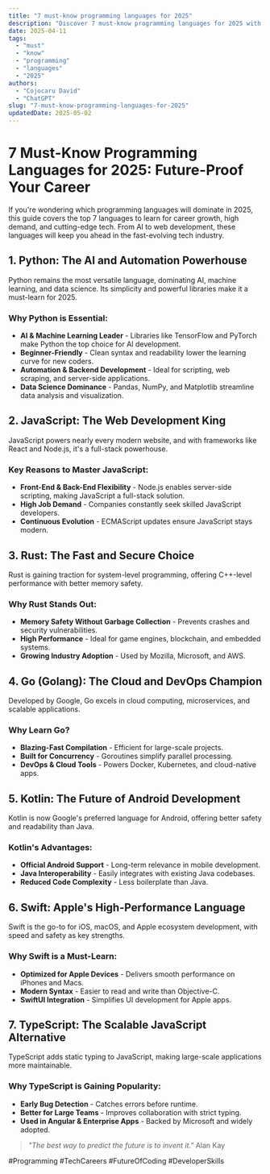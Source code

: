 ```yaml
---
title: "7 must-know programming languages for 2025"
description: "Discover 7 must-know programming languages for 2025 with this in-depth guide, providing actionable insights and practical tips to boost your knowledge and results."
date: 2025-04-11
tags:
  - "must"
  - "know"
  - "programming"
  - "languages"
  - "2025"
authors:
  - "Cojocaru David"
  - "ChatGPT"
slug: "7-must-know-programming-languages-for-2025"
updatedDate: 2025-05-02
---
```


# 7 Must-Know Programming Languages for 2025: Future-Proof Your Career  

If you're wondering which programming languages will dominate in 2025, this guide covers the top 7 languages to learn for career growth, high demand, and cutting-edge tech. From AI to web development, these languages will keep you ahead in the fast-evolving tech industry.  

## 1. Python: The AI and Automation Powerhouse  

Python remains the most versatile language, dominating AI, machine learning, and data science. Its simplicity and powerful libraries make it a must-learn for 2025.  

### Why Python is Essential:  
- **AI & Machine Learning Leader** - Libraries like TensorFlow and PyTorch make Python the top choice for AI development.  
- **Beginner-Friendly** - Clean syntax and readability lower the learning curve for new coders.  
- **Automation & Backend Development** - Ideal for scripting, web scraping, and server-side applications.  
- **Data Science Dominance** - Pandas, NumPy, and Matplotlib streamline data analysis and visualization.  

## 2. JavaScript: The Web Development King  

JavaScript powers nearly every modern website, and with frameworks like React and Node.js, it's a full-stack powerhouse.  

### Key Reasons to Master JavaScript:  
- **Front-End & Back-End Flexibility** - Node.js enables server-side scripting, making JavaScript a full-stack solution.  
- **High Job Demand** - Companies constantly seek skilled JavaScript developers.  
- **Continuous Evolution** - ECMAScript updates ensure JavaScript stays modern.  

## 3. Rust: The Fast and Secure Choice  

Rust is gaining traction for system-level programming, offering C++-level performance with better memory safety.  

### Why Rust Stands Out:  
- **Memory Safety Without Garbage Collection** - Prevents crashes and security vulnerabilities.  
- **High Performance** - Ideal for game engines, blockchain, and embedded systems.  
- **Growing Industry Adoption** - Used by Mozilla, Microsoft, and AWS.  

## 4. Go (Golang): The Cloud and DevOps Champion  

Developed by Google, Go excels in cloud computing, microservices, and scalable applications.  

### Why Learn Go?  
- **Blazing-Fast Compilation** - Efficient for large-scale projects.  
- **Built for Concurrency** - Goroutines simplify parallel processing.  
- **DevOps & Cloud Tools** - Powers Docker, Kubernetes, and cloud-native apps.  

## 5. Kotlin: The Future of Android Development  

Kotlin is now Google's preferred language for Android, offering better safety and readability than Java.  

### Kotlin's Advantages:  
- **Official Android Support** - Long-term relevance in mobile development.  
- **Java Interoperability** - Easily integrates with existing Java codebases.  
- **Reduced Code Complexity** - Less boilerplate than Java.  

## 6. Swift: Apple's High-Performance Language  

Swift is the go-to for iOS, macOS, and Apple ecosystem development, with speed and safety as key strengths.  

### Why Swift is a Must-Learn:  
- **Optimized for Apple Devices** - Delivers smooth performance on iPhones and Macs.  
- **Modern Syntax** - Easier to read and write than Objective-C.  
- **SwiftUI Integration** - Simplifies UI development for Apple apps.  

## 7. TypeScript: The Scalable JavaScript Alternative  

TypeScript adds static typing to JavaScript, making large-scale applications more maintainable.  

### Why TypeScript is Gaining Popularity:  
- **Early Bug Detection** - Catches errors before runtime.  
- **Better for Large Teams** - Improves collaboration with strict typing.  
- **Used in Angular & Enterprise Apps** - Backed by Microsoft and widely adopted.  

> _"The best way to predict the future is to invent it."_   Alan Kay  

#Programming #TechCareers #FutureOfCoding #DeveloperSkills